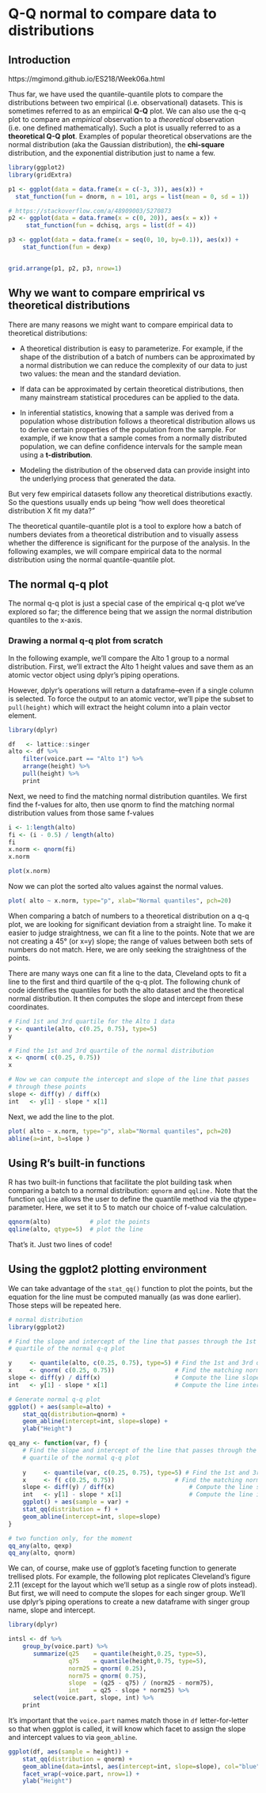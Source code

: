 # Q-Q normal to compare data to distributions

## Introduction

https://mgimond.github.io/ES218/Week06a.html

Thus far, we have used the quantile-quantile plots to compare the distributions between two empirical (i.e. observational) datasets. This is sometimes referred to as an empirical **Q-Q** plot. We can also use the q-q plot to compare an *empirical* observation to a *theoretical* observation (i.e. one defined mathematically). Such a plot is usually referred to as a **theoretical Q-Q plot**. Examples of popular theoretical observations are the normal distribution (aka the Gaussian distribution), the **chi-square** distribution, and the exponential distribution just to name a few.

```r
library(ggplot2)
library(gridExtra)

p1 <- ggplot(data = data.frame(x = c(-3, 3)), aes(x)) +
  stat_function(fun = dnorm, n = 101, args = list(mean = 0, sd = 1))

# https://stackoverflow.com/a/48909003/5270873
p2 <- ggplot(data = data.frame(x = c(0, 20)), aes(x = x)) +
     stat_function(fun = dchisq, args = list(df = 4))

p3 <- ggplot(data = data.frame(x = seq(0, 10, by=0.1)), aes(x)) + 
    stat_function(fun = dexp)


grid.arrange(p1, p2, p3, nrow=1)
```

## Why we want to compare emprirical vs theoretical distributions
There are many reasons we might want to compare empirical data to theoretical distributions:

* A theoretical distribution is easy to parameterize. For example, if the shape of the distribution of a batch of numbers can be approximated by a normal distribution we can reduce the complexity of our data to just two values: the mean and the standard deviation.

* If data can be approximated by certain theoretical distributions, then many mainstream statistical procedures can be applied to the data.

* In inferential statistics, knowing that a sample was derived from a population whose distribution follows a theoretical distribution allows us to derive certain properties of the population from the sample. For example, if we know that a sample comes from a normally distributed population, we can define confidence intervals for the sample mean using a **t-distribution**.

* Modeling the distribution of the observed data can provide insight into the underlying process that generated the data.

But very few empirical datasets follow any theoretical distributions exactly. So the questions usually ends up being “how well does theoretical distribution X fit my data?”

The theoretical quantile-quantile plot is a tool to explore how a batch of numbers deviates from a theoretical distribution and to visually assess whether the difference is significant for the purpose of the analysis. In the following examples, we will compare empirical data to the normal distribution using the normal quantile-quantile plot.

## The normal q-q plot
The normal q-q plot is just a special case of the empirical q-q plot we’ve explored so far; the difference being that we assign the normal distribution quantiles to the x-axis.

### Drawing a normal q-q plot from scratch
In the following example, we’ll compare the Alto 1 group to a normal distribution. First, we’ll extract the Alto 1 height values and save them as an atomic vector object using dplyr’s piping operations. 

However, dplyr’s operations will return a dataframe–even if a single column is selected. To force the output to an atomic vector, we’ll pipe the subset to `pull(height)` which will extract the height column into a plain vector element.

```r
library(dplyr)

df   <- lattice::singer
alto <- df %>%  
    filter(voice.part == "Alto 1") %>% 
    arrange(height) %>% 
    pull(height) %>% 
    print
```

Next, we need to find the matching normal distribution quantiles. We first find the f-values for alto, then use qnorm to find the matching normal distribution values from those same f-values

```r
i <- 1:length(alto)
fi <- (i - 0.5) / length(alto)
fi
x.norm <- qnorm(fi)
x.norm
```


```r
plot(x.norm)
```

Now we can plot the sorted alto values against the normal values.

```r
plot( alto ~ x.norm, type="p", xlab="Normal quantiles", pch=20)
```

When comparing a batch of numbers to a theoretical distribution on a q-q plot, we are looking for significant deviation from a straight line. To make it easier to judge straightness, we can fit a line to the points. Note that we are not creating a 45° (or x=y) slope; the range of values between both sets of numbers do not match. Here, we are only seeking the straightness of the points.

There are many ways one can fit a line to the data, Cleveland opts to fit a line to the first and third quartile of the q-q plot. The following chunk of code identifies the quantiles for both the alto dataset and the theoretical normal distribution. It then computes the slope and intercept from these coordinates.

```r
# Find 1st and 3rd quartile for the Alto 1 data
y <- quantile(alto, c(0.25, 0.75), type=5)
y
```

```r
# Find the 1st and 3rd quartile of the normal distribution
x <- qnorm( c(0.25, 0.75))
x
```
```r
# Now we can compute the intercept and slope of the line that passes
# through these points
slope <- diff(y) / diff(x)
int   <- y[1] - slope * x[1]
```

Next, we add the line to the plot.

```r
plot( alto ~ x.norm, type="p", xlab="Normal quantiles", pch=20)
abline(a=int, b=slope )
```

## Using R’s built-in functions
R has two built-in functions that facilitate the plot building task when comparing a batch to a normal distribution: `qqnorm` and  `qqline.` Note that the function `qqline` allows the user to define the quantile method via the qtype= parameter. Here, we set it to 5 to match our choice of f-value calculation.

```r
qqnorm(alto)           # plot the points
qqline(alto, qtype=5)  # plot the line
```

That’s it. Just two lines of code!

## Using the ggplot2 plotting environment
We can take advantage of the `stat_qq()` function to plot the points, but the equation for the line must be computed manually (as was done earlier). Those steps will be repeated here.

```r
# normal distribution
library(ggplot2)

# Find the slope and intercept of the line that passes through the 1st and 3rd
# quartile of the normal q-q plot

y     <- quantile(alto, c(0.25, 0.75), type=5) # Find the 1st and 3rd quartiles
x     <- qnorm( c(0.25, 0.75))                 # Find the matching normal values on the x-axis
slope <- diff(y) / diff(x)                     # Compute the line slope
int   <- y[1] - slope * x[1]                   # Compute the line intercept

# Generate normal q-q plot
ggplot() + aes(sample=alto) + 
    stat_qq(distribution=qnorm) + 
    geom_abline(intercept=int, slope=slope) + 
    ylab("Height") 
```

```r

qq_any <- function(var, f) {
    # Find the slope and intercept of the line that passes through the 1st and 3rd
    # quartile of the normal q-q plot
    
    y     <- quantile(var, c(0.25, 0.75), type=5) # Find the 1st and 3rd quartiles
    x     <- f( c(0.25, 0.75))                 # Find the matching normal values x-axis
    slope <- diff(y) / diff(x)                     # Compute the line slope
    int   <- y[1] - slope * x[1]                   # Compute the line intercept
    ggplot() + aes(sample = var) + 
    stat_qq(distribution = f) + 
    geom_abline(intercept=int, slope=slope)
}

# two function only, for the moment
qq_any(alto, qexp)
qq_any(alto, qnorm)
```

We can, of course, make use of ggplot’s faceting function to generate trellised plots. For example, the following plot replicates Cleveland’s figure 2.11 (except for the layout which we’ll setup as a single row of plots instead). But first, we will need to compute the slopes for each singer group. We’ll use dplyr’s piping operations to create a new dataframe with singer group name, slope and intercept.

```r
library(dplyr)

intsl <- df %>% 
    group_by(voice.part) %>% 
       summarize(q25    = quantile(height,0.25, type=5),
                 q75    = quantile(height,0.75, type=5),
                 norm25 = qnorm( 0.25),
                 norm75 = qnorm( 0.75),
                 slope  = (q25 - q75) / (norm25 - norm75),
                 int    = q25 - slope * norm25) %>%
       select(voice.part, slope, int) %>% 
    print
```

It’s important that the `voice.part` names match those in `df` letter-for-letter so that when ggplot is called, it will know which facet to assign the slope and intercept values to via `geom_abline`.

```r
ggplot(df, aes(sample = height)) + 
    stat_qq(distribution = qnorm) + 
    geom_abline(data=intsl, aes(intercept=int, slope=slope), col="blue") +
    facet_wrap(~voice.part, nrow=1) + 
    ylab("Height") 
```

